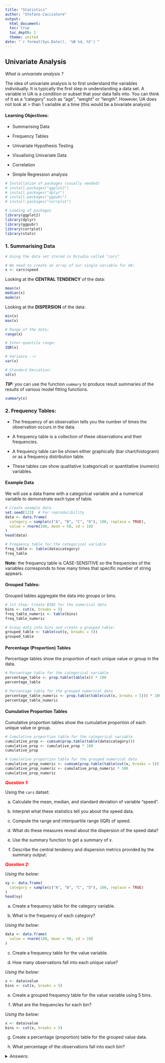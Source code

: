 ```yaml
---
title: "Statistics"
author: "Stefano Cacciatore"
output: 
  html_document:
  toc: true
  toc_depth: 2
  theme: united
date: "`r format(Sys.Date(), '%B %d, %Y')`"
---
```



## Univariate Analysis

*What is univariate analysis ?*

The idea of univariate analysis is to first understand the variables individually. It is typically the first step in understanding a data set. A variable in UA is a condition or subset that your data falls into. You can think of it as a “category" such as "age", "weight" or "length". However, UA does not look at \> than 1 variable at a time (this would be a bivariate analysis)

#### Learning Objectives:

-   Summarising Data

-   Frequency Tables

-   Univariate Hypothesis Testing

-   Visualising Univariate Data

- Correlation

- Simple Regression analysis


```r
# Installation of packages (usually needed)
# install.packages("ggplot2")
# install.packages("dplyr")
# install.packages("ggpubr")
# install.packages("corrplot")

# Loading of packages
library(ggplot2)
library(dplyr)
library(ggpubr)
library(corrplot)
library(stats)
```

### 1. Summarising Data

```r
# Using the data set stored in Rstudio called "cars"

# We need to create an array of our single variable for UA:
x <- cars$speed

```

Looking at the **CENTRAL TENDENCY** of the data:

```r
mean(x)
median(x)
mode(x)
```

Looking at the **DISPERSION** of the data:

```r
min(x)
max(x)
```

```r
# Range of the data:
range(x)
```

```r
# Inter-quantile range:
IQR(x)
```

```r
# Variance -->
var(x)
```

```r
# Standard Deviation:
sd(x)
```

***TIP:*** you can use the function `summary` to produce result summaries of the results of various model fitting functions.

```r
summary(x)
```

### 2. Frequency Tables:

-   The frequency of an observation tells you the number of times the observation occurs in the data.

-   A frequency table is a collection of these observations and their frequencies.

-   A frequency table can be shown either graphically (bar chart/histogram) or as a frequency distribution table.

-   These tables can show qualitative (categorical) or quantitative (numeric) variables.

#### Example Data

We will use a data frame with a categorical variable and a numerical variable to demonstrate each type of table.

```r
# Create example data
set.seed(123)  # For reproducibility
data <- data.frame(
  category = sample(c("A", "B", "C", "D"), 100, replace = TRUE),
  value = rnorm(100, mean = 50, sd = 10)
)
head(data)
```

```r
# Frequency table for the categorical variable
freq_table <- table(data$category)
freq_table

```


**Note:** the frequency table is CASE-SENSITIVE so the frequencies of the variables corresponds to how many times that specific number of string appears.

#### Grouped Tables:

Grouped tables aggregate the data into groups or bins.

```r
# 1st Step: Create BINS for the numerical data
bins <- cut(x, breaks = 5)
freq_table_numeric <- table(bins)
freq_table_numeric
```

```r
# Group data into bins and create a grouped table:
grouped_table <- table(cut(x, breaks = 5))
grouped_table
```

#### Percentage (Proportion) Tables

Percentage tables show the proportion of each unique value or group in the data.

```r
# Percentage table for the categorical variable
percentage_table <- prop.table(table(x)) * 100
percentage_table
```

```r
# Percentage table for the grouped numerical data
percentage_table_numeric <- prop.table(table(cut(x, breaks = 5))) * 100
percentage_table_numeric
```

#### Cumulative Proportion Tables

Cumulative proportion tables show the cumulative proportion of each unique value or group.

```r
# Cumulative proportion table for the categorical variable
cumulative_prop <- cumsum(prop.table(table(data$category)))
cumulative_prop <- cumulative_prop * 100
cumulative_prop
```

```r
# Cumulative proportion table for the grouped numerical data
cumulative_prop_numeric <- cumsum(prop.table(table(cut(x, breaks = 5))))
cumulative_prop_numeric <- cumulative_prop_numeric * 100
cumulative_prop_numeric
```

[***Question 1:***]{style="color:red;"}

Using the `cars` datset:

a.  Calculate the mean, median, and standard deviation of variable "speed".

b.  Interpret what these statistics tell you about the speed data.

c.  Compute the range and interquartile range (IQR) of speed.

d.  What do these measures reveal about the dispersion of the speed data?

e.  Use the summary function to get a summary of x.

f.  Describe the central tendency and dispersion metrics provided by the summary output.

[***Question 2:***]{style="color:red;"}

*Using the below:*

```r
xy <- data.frame(
  category = sample(c("A", "B", "C", "D"), 100, replace = TRUE)
)
head(xy)
```

a.  Create a frequency table for the category variable.

b.  What is the frequency of each category?

*Using the below:*

```r
data <- data.frame(
  value = rnorm(100, mean = 50, sd = 10)
)
```

c.  Create a frequency table for the value variable.

d.  How many observations fall into each unique value?

*Using the below:*

```r
x <- data$value
bins <- cut(x, breaks = 5)
```

e.  Create a grouped frequency table for the value variable using 5 bins.

f.  What are the frequencies for each bin?

*Using the below:*

```r
x <- data$value
bins <- cut(x, breaks = 5)
```

g.  Create a percentage (proportion) table for the grouped value data.

h.  What percentage of the observations fall into each bin?

<details>

<summary>Answers:</summary>

```r
# Question 1:
# a. Calculate the mean, median, and standard deviation of variable "speed"
mean_speed <- mean(x)
median_speed <- median(x)
sd_speed <- sd(x)

# c. Compute the range and interquartile range (IQR) of speed
range_speed <- range(x)
iqr_speed <- IQR(x)

# e. Use the summary function to get a summary of x
summary_speed <- summary(x)

# Question 2:
# a. Create a frequency table for the category variable
freq_table_category <- table(xy$category)

# c. Create a frequency table for the value variable
freq_table_value <- table(data$value)

# e. Create a grouped frequency table for the value variable using 5 bins
grouped_table <- table(bins)

# g. Create a percentage (proportion) table for the grouped value data
percentage_table <- prop.table(grouped_table) * 100
```

### 3. Univariate Hypothesis Testing:

Often, the data you are dealing with is a subset (sample) of the complete data (population). Thus, the common question here is:

-   *Can the findings of the sample be extrapolated to the population? i.e., Is the sample representative of the population, or has the population changed?*

Such questions are answered using specific hypothesis tests designed to deal with such univariate data-based problems.

Example Dataframe:

```r
set.seed(42)  # For reproducibility

# Generate numerical data
sample_data_large <- rnorm(50, mean = 100, sd = 15)  # Sample size > 30
sample_data_small <- rnorm(20, mean = 100, sd = 15)  # Sample size < 30

# Known population parameters
population_mean <- 100
population_sd <- 15

# Generate categorical data
category_data <- sample(c("A", "B", "C"), 100, replace = TRUE)
ordinal_data <- sample(c("Low", "Medium", "High"), 100, replace = TRUE)
```

a.  **Z Test:** Used for numerical (quantitative) data where the sample size is greater than 30 and the population’s standard deviation is known.

```r
# Z Test: Test if sample mean is significantly different from population mean
library(stats)

# Perform Z Test
z_score <- (mean(sample_data_large) - population_mean) / (population_sd / sqrt(length(sample_data_large)))
z_score
p_value_z <- 2 * pnorm(-abs(z_score))  # Two-tailed test
p_value_z
```

Interpretation: If the p-value is less than the significance level (commonly 0.05), the sample mean is significantly different from the population mean.

b.  **One-Sample t-Test:** Used for numerical (quantitative) data where the sample size is less than 30 or the population’s standard deviation is unknown.

```r
# One-Sample t-Test: Test if sample mean is significantly different from population mean
t_test_result <- t.test(sample_data_small, mu = population_mean)
t_test_result
```

Interpretation: The t-test result provides a p-value and confidence interval for the sample mean. A p-value less than 0.05 indicates a significant difference from the population mean.

c.  **Chi-Square Test:** Used with ordinal categorical data

```r
# Chi-Square Test: Test the distribution of categorical data
observed_counts <- table(category_data)
expected_counts <- rep(length(category_data) / length(observed_counts), length(observed_counts))

chi_square_result <- chisq.test(observed_counts, p = expected_counts / sum(expected_counts))
chi_square_result
```

Interpretation: The Chi-Square test assesses whether the observed frequencies differ from the expected frequencies. A p-value less than 0.05 suggests a significant difference.

d.  **Kolmogorov-Smirnov Test:** Used with nominal categorical data

```r
# Kolmogorov-Smirnov Test: Compare sample distribution to a normal distribution
ks_test_result <- ks.test(sample_data_large, "pnorm", mean = population_mean, sd = population_sd)
ks_test_result
```

Interpretation: The KS test assesses whether the sample follows the specified distribution. A p-value less than 0.05 indicates a significant deviation from the normal distribution.

### 4. Visualising Univariate Data:

Visualizing univariate data helps us understand the distribution and patterns within a single variable. Below, we'll cover visualization techniques for both categorical and numeric data.

Example Data:

```r
set.seed(42)  # For reproducibility

# Numeric data
numeric_data <- rnorm(100, mean = 50, sd = 10)

# Categorical data
categorical_data <- sample(c("Category A", "Category B", "Category C"), 100, replace = TRUE)
```

# Hypothesis Testing:

## 1. T-Test:

A T-test is used to determine if there is a significant difference between the means of two groups. It is typically used when comparing the means of two groups to see if they are statistically different from each other.

*When to use?*

- When comparing the means of two independent groups (Independent T-test).

- When comparing the means of two related groups or paired samples (Paired T-test).

```r
# Example Data
method_A <- c(85, 88, 90, 92, 87)
method_B <- c(78, 82, 80, 85, 79)

# Perform independent T-test
t_test_result <- t.test(method_A, method_B)

# Print results
print(t_test_result)

# Perform independent T-test
t_test_result <- t.test(method_A, method_B, paired = TRUE)

# Print results
print(t_test_result)

```

*Interpretation:* `p-value < 0.05` = there is a significant difference between the paired samples.

## 2. Wilcoxon Test:

Mann–Whitney U test (also called the Mann–Whitney–Wilcoxon (MWW/MWU), Wilcoxon rank-sum test, or Wilcoxon–Mann–Whitney test) is a nonparametric statistical test to compare two independent groups.

The Wilcoxon Signed-Rank Test is a non-parametric test used to compare two related samples or paired observations to determine if their population mean ranks differ.

*When to use?*

- When the data is paired and does not meet the assumptions required for a T-test (e.g., non-normality).

```r
# Example Data
before <- c(5, 7, 8, 6, 9)
after <- c(6, 8, 7, 7, 10)

# Perform Wilcoxon rank-sum test Test
wilcox_test_result <- wilcox.test(before, after)

# Print results
print(wilcox_test_result)


# Perform Wilcoxon Signed-Rank Test
wilcox_test_result <- wilcox.test(before, after, paired = TRUE)

# Print results
print(wilcox_test_result)
```

*Interpretation:* `p-value < 0.05` = there is a significant difference between the paired samples.


## 3. Shapiro-Wilk Test for Normality:

The Shapiro-Wilk test assesses whether a sample comes from a normally distributed population. It is particularly useful for checking the normality assumption in parametric tests like the T-test and ANOVA.

*When to use?*

- When you need to check if your data is normally distributed before performing parametric tests.

- To validate the assumptions of normality for statistical tests that assume data is normally distributed.

```r
# Example Data
sample_data <- c(5.2, 6.1, 5.8, 7.2, 6.5, 5.9, 6.8, 6.0, 6.7, 5.7)

# Perform Shapiro-Wilk test
shapiro_test_result <- shapiro.test(sample_data)

# Print results
print(shapiro_test_result)
```

*Interpretation:* The Shapiro-Wilk test returns a p-value that indicates whether the sample deviates from a normal distribution.

- p-value > 0.05: Fail to reject the null hypothesis; data is not significantly different from a normal distribution.

- p-value ≤ 0.05: Reject the null hypothesis; data significantly deviates from a normal distribution.



## 4. Multiple comparisons:

ANOVA and Kruskal-Wallis Rank Sum Test are used to determine if there are any statistically significant differences between the means of three or more independent groups.

*When to use?*

- When comparing means among three or more groups.

```r
# Example Data
scores <- data.frame(
  score = c(85, 88, 90, 92, 87, 78, 82, 80, 85, 79, 95, 97, 92, 91, 96),
  method = factor(rep(c("A", "B", "C"), each = 5))
)

# Perform ANOVA
anova_result <- aov(score ~ method, data = scores)

# Print summary of results
summary(anova_result)

# Perform Kruskal-Wallis Rank Sum Test
kruskal.test(score ~ method, data = scores)

```

*Interpretation:* `p-value < 0.05` = there is a significant difference between the group means. 

- Post-hoc tests (e.g., Tukey’s HSD) can be used to determine which specific groups differ.




## 5. two-way ANOVA:


A two-way ANOVA (Analysis of Variance) is used when you want to examine the effect of two independent variables (also called factors) on a dependent variable, and to determine whether there is an interaction between these two factors. It is typically used in situations where:

Two independent variables: You have two categorical variables (factors) and one continuous dependent variable. For example, you might examine how both "teaching method" (Factor 1) and "gender" (Factor 2) affect student test scores (dependent variable).

Main effects: It tests for the individual (main) effects of each independent variable on the dependent variable. For instance, the main effect of "teaching method" and the main effect of "gender" on test scores.

Interaction effect: It examines whether the effect of one independent variable depends on the level of the other variable. For example, if the effect of a teaching method on test scores differs based on gender.

Two-way ANOVA is commonly used in experiments where you need to analyze the effect of two factors and their potential interaction on an outcome. It's more efficient than performing two separate one-way ANOVAs for each factor.

```r
# Example Data
head(npk)

# Perform two-way ANOVA
npk.aov <- aov(yield ~  N*K, npk)
summary(npk.aov)
```

*Interpretation:* `p-value < 0.05` = there is a significant difference between the group means. 

- Post-hoc tests (e.g., Tukey’s HSD) can be used to determine which specific groups differ.



## 6. Fisher Test:

The Fisher test is used to determine if there is a significant association between two categorical variables.

*When to use?*

- When testing the independence of two categorical variables in a contingency table.

```r
# Example Data
study_method <- matrix(c(20, 15, 30, 25), nrow = 2, byrow = TRUE)
rownames(study_method) <- c("Passed", "Failed")
colnames(study_method) <- c("Method A", "Method B")

# Perform Fisher test
fisher_result <- fisher.test(study_method)

# Print results
print(fisher_result)
```

*Interpretation:* `p-value < 0.05` there is a significant association between the study method and the passing rate.


## 7. Correlation:

Correlation analysis is used to investigate the association between two or more variables.

### Step 1: Choose a Correlation Method

***Pearson Correlation*** measures the linear relationship between two continuous variables. It assumes both variables follow a normal distribution.

***Spearman and Kendall Correlation*** are non-parametric and measure the strength and direction of the association between two ranked variables.

### Step 2: Calculate Correlation

i. Pearson Correlation

```r
# Pearson correlation test
pearson_res <- cor.test(mtcars$mpg, mtcars$wt, method = "pearson")
pearson_res
```


ii. Spearman and Kendall Correlation

```r
# Spearman correlation test
spearman_res <- cor.test(mtcars$mpg, mtcars$wt, method = "spearman")
spearman_res

# Kendall correlation test
kendall_res <- cor.test(mtcars$mpg, mtcars$wt, method = "kendall")
kendall_res
```

### Step 3: Interpretation

Correlation Coefficient:

- `-1`: Strong negative correlation (as one variable increases, the other decreases).

- `0`: No correlation.

- `1`: Strong positive correlation (both variables increase together).

P-Value:

- `p-value < 0.05` indicates a statistically significant correlation.

[***Exercise:***]{style="color:red;"}

Perform a correlation analysis using the `mpg` and `qsec` variables from the `mtcars` to investigate the extent of correlation between the two variables. Provide an interpretation of the correlation coefficient and its p-value. 

<details>

<summary>*Example interpretation*:</summary>

- The Pearson correlation coefficient is -0.8677, which points to a strong negative linear relationship between the variables. 

- The p-value is significantly low (p < 0.001), indicating that the correlation is statistically significant. 

- The 95% confidence interval suggests that the true correlation lies between -0.9338 and -0.7441.

### 3. Simple Linear Regression:

```r
x <- mtcars$mpg
y <- mtcars$wt

model = lm(y ~ x)
summary(model)
```

```r
par(mfrow = c(2, 2))
plot(model)
```

#### *Checking Assumptions*:

##### **Assumption 1: Linearity** --> Check if the relationship between variables is linear.

Plot of `x` vs `y`: This scatter plot displays the relationship between the predictor `x` and the response `y`.

Abline (Regression Line): The `abline(model)` adds the fitted regression line to the plot.

```r
plot(x, y)
abline(model)
```

*What to Look For*:

**Linear Relationship**: The data points should roughly form a straight line if the linearity assumption is satisfied. The fitted regression line should capture the trend of the data points well.

**Non-Linearity**: If the data points show a clear curvature or systematic pattern not captured by the straight line, this suggests that the linearity assumption is violated. In such cases, consider polynomial regression or other non-linear models.



## 8. Performing the statistics easy:

Use the following commands to install KODAMA from GitHub using the devtools package
Once installed, load the KODAMA package into your R session.
```r
if (!require(devtools)) {
  install.packages("devtools")
}
devtools::install_github("tkcaccia/KODAMA")
library(KODAMA)

```

A short example for the analysis of metadata

```r
data(clinical)

hosp=clinical[,"Hospital"]
gender=clinical[,"Gender"]
GS=clinical[,"Gleason score"]
BMI=clinical[,"BMI"]
age=clinical[,"Age"]

A=categorical.test("Gender",gender,hosp)
B=categorical.test("Gleason score",GS,hosp)

C=continuous.test("BMI",BMI,hosp,digits=2)
D=continuous.test("Age",age,hosp,digits=1)

da=rbind(A,B,C,D)
da
write.csv(da,"output/Table.csv")
```

When you have to repeat the same test several times...
```r
multi_analysis(clinical[,c("BMI","Age")],clinical[,"Hospital"],FUN="continuous.test")
```